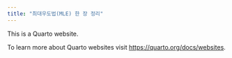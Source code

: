 ```yaml
---
title: "최대우도법(MLE) 한 장 정리"
---
```


This is a Quarto website.

To learn more about Quarto websites visit <https://quarto.org/docs/websites>.

```r

```

\
